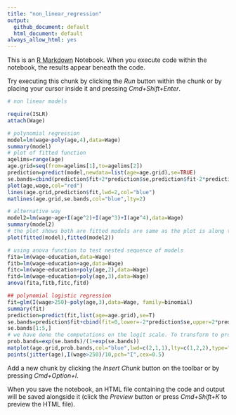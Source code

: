 ```yaml
---
title: "non_linear_regression"
output:
  github_document: default
  html_document: default
always_allow_html: yes
---
```


This is an [R Markdown](http://rmarkdown.rstudio.com) Notebook. When you execute code within the notebook, the results appear beneath the code. 

Try executing this chunk by clicking the *Run* button within the chunk or by placing your cursor inside it and pressing *Cmd+Shift+Enter*. 

```r
# non linear models

require(ISLR)
attach(Wage)

# polynomial regression
model=lm(wage~poly(age,4),data=Wage)
summary(model)
# plot of fitted function
agelims=range(age)
age.grid=seq(from=agelims[1],to=agelims[2])
prediction=predict(model,newdata=list(age=age.grid),se=TRUE)
se.bands=cbind(prediction$fit+2*prediction$se,prediction$fit-2*prediction$se)
plot(age,wage,col="red")
lines(age.grid,prediction$fit,lwd=2,col="blue")
matlines(age.grid,se.bands,col="blue",lty=2)
```

```r
# alternative way
model2=lm(wage~age+I(age^2)+I(age^3)+I(age^4),data=Wage)
summary(model2)
# the plot shows both are fitted models are same as the plot is along the diagonal
plot(fitted(model),fitted(model2))
```

```r
# using anova function to test nested sequence of models
fita=lm(wage~education,data=Wage)
fitb=lm(wage~education+age,data=Wage)
fitc=lm(wage~education+poly(age,2),data=Wage)
fitd=lm(wage~education+poly(age,3),data=Wage)
anova(fita,fitb,fitc,fitd)
```

```r

## polynomial logistic regression
fit=glm(I(wage>250)~poly(age,3),data=Wage, family=binomial)
summary(fit)
prediction=predict(fit,list(age=age.grid),se=T)
se.bands=prediction$fit+cbind(fit=0,lower=-2*prediction$se,upper=2*prediction$se)
se.bands[1:5,]
# we have done the computations on the logit scale. To transform to probabilities we need to inverse the logit mapping
prob.bands=exp(se.bands)/(1+exp(se.bands))
matplot(age.grid,prob.bands,col="blue",lwd=c(2,1,1),lty=c(1,2,2),type="l",ylim=c(0,.1))
points(jitter(age),I(wage>250)/10,pch="I",cex=0.5)

```

Add a new chunk by clicking the *Insert Chunk* button on the toolbar or by pressing *Cmd+Option+I*.

When you save the notebook, an HTML file containing the code and output will be saved alongside it (click the *Preview* button or press *Cmd+Shift+K* to preview the HTML file).
